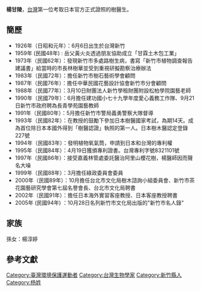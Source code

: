 {{Infobox person
| 姓名     = 楊甘陵
| 圖像     = 
| 圖像替代 = 
| 圖像說明 = 
| 出生日期 = {{Birth date|1926|6|6}}
| 出生地   = {{TWN-JPN}}[[新竹州|新竹州]]
| 死亡日期 = {{death date and age|2015|10|24|1926|6|6}}
| 死亡地   = {{TWN}}[[新竹市|新竹市]]
| 國籍     = {{ROC}}
| 別名     = 啄木鳥醫師
| 知名於   = 
| 職業     = 樹醫生
}}

'''楊甘陵'''{{BD|1926年|6月6日|2015年|10月24日|CatIdx=Y楊}}，[[台灣|台灣]]第一位考取日本官方正式證照的樹醫生。

== 簡歷 ==
* 1926年（日昭和元年）：6月6日出生於台灣新竹
* 1959年 (民國48年) : 岳父黃火炎透過朋友協助成立「甘霖土木包工業」
* 1973年（民國62年）：發現新竹市多處路樹生病，書寫「新竹市植物調查報告建議書」給當時的市長林樹華並受到重視研擬勘察治療辦法
* 1983年（民國72年）：擔任新竹市樹石藝術學會顧問
* 1987年（民國76年）：擔任中華民國花藝設計協會新竹市分會顧問
* 1988年（民國77年）：3月10日財團法人新竹學租財團附設松柏學院園藝老師
* 1990年（民國79年）：6月擔任建功國小七十九學年度愛心義務工作隊、9月21日新竹市政府聘為長青學苑園藝教師
* 1991年（民國80年）：5月擔任新竹市警局義勇警察大隊督導
* 1993年（民國82年）：在教授的鼓勵下參加日本樹醫國家考試，為期14天。成為首位除日本本國外得到「樹醫認證」執照的第一人。日本樹木醫認定登錄227號
* 1994年（民國83年）：發明植物氧氣筒，申請到日本和台灣的專利權
* 1995年（民國84年）：4月19日獲頒專利證書。台灣專利字號8321101號
* 1997年（民國86年）：接受嘉義林管處委託醫治阿里山櫻花樹，楊醫師因而聲名大噪
* 1999年（民國88年）：3月擔任綠政委員會委員
* 2000年（民國89年）：10月擔任台北市文化局樹木諮詢小組委員會、新竹市茶花園藝研究學會第七屆名譽會長、台北市文化局聘書
* 2002年（民國91年）：擔任日本海外實習客座教授、日本客座教授聘書
* 2005年 (民國94年) ：10月28日名列新竹市文化局出版的"新竹市名人錄"

==家族==
孫女：楊淳婷

== 參考文獻 ==
{{Reflist|list=
* 中央日報，佟振國/集集訊
* 華視新聞雜誌1062集第二單元救樹神醫
* 綠色走廊-台北市行道樹
* 台北老樹散步-珍惜綠資源系列-總論及中正區、北投及士林區
*《社區步道老樹情》，台北市政府民政局、台北市政府新聞處
*《台北行道樹》，余秀琴著，金華科技圖書有限公司
*《老樹醫與狗仔隊》，瞿欣怡
* 小小天地雜誌第164期(樹醫生) 
*《台灣賞樹情報》，張碧員，呂勝由，傅蕙苓，陳一銘 合著，大樹文化，2004年9月30日，ISBN 9578792247 
* 小牛頓 205期 樹木醫生楊甘陵
* 源雜誌第19期
*《台灣常見樹木解說手冊》，台灣省農林廳林務局，何德宏，1994　
* 民生報 2001年7月25日 CR2版 桃竹苗新聞
* 自由時報 2011年9月30日 E20版
}}

[[Category:臺灣環境保護運動者|Category:臺灣環境保護運動者]]
[[Category:台灣生物學家|Category:台灣生物學家]]
[[Category:新竹縣人|Category:新竹縣人]]
[[Category:杨姓|Category:杨姓]]